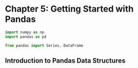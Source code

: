 # Chapter 5: Getting Started with Pandas

```python
import numpy as np
import pandas as pd
```

```python
from pandas import Series, DataFrame
```

## Introduction to Pandas Data Structures
